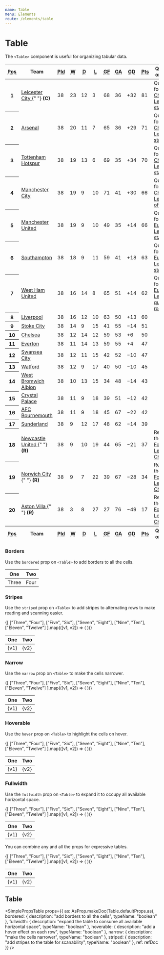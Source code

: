 ```yaml
---
name: Table
menu: Elements
route: /elements/table
---
```




# Table

The `<Table>` component is useful for organizing tabular data.

<Playground>
  <Table>
    <thead>
      <tr>
        <th>
          <abbr title="Position">Pos</abbr>
        </th>
        <th>Team</th>
        <th>
          <abbr title="Played">Pld</abbr>
        </th>
        <th>
          <abbr title="Won">W</abbr>
        </th>
        <th>
          <abbr title="Drawn">D</abbr>
        </th>
        <th>
          <abbr title="Lost">L</abbr>
        </th>
        <th>
          <abbr title="Goals for">GF</abbr>
        </th>
        <th>
          <abbr title="Goals against">GA</abbr>
        </th>
        <th>
          <abbr title="Goal difference">GD</abbr>
        </th>
        <th>
          <abbr title="Points">Pts</abbr>
        </th>
        <th>Qualification or relegation</th>
      </tr>
    </thead>
    <tfoot>
      <tr>
        <th>
          <abbr title="Position">Pos</abbr>
        </th>
        <th>Team</th>
        <th>
          <abbr title="Played">Pld</abbr>
        </th>
        <th>
          <abbr title="Won">W</abbr>
        </th>
        <th>
          <abbr title="Drawn">D</abbr>
        </th>
        <th>
          <abbr title="Lost">L</abbr>
        </th>
        <th>
          <abbr title="Goals for">GF</abbr>
        </th>
        <th>
          <abbr title="Goals against">GA</abbr>
        </th>
        <th>
          <abbr title="Goal difference">GD</abbr>
        </th>
        <th>
          <abbr title="Points">Pts</abbr>
        </th>
        <th>Qualification or relegation</th>
      </tr>
    </tfoot>
    <tbody>
      <tr>
        <th>1</th>
        <td>
          <a
            href="https://en.wikipedia.org/wiki/Leicester_City_F.C."
            title="Leicester City F.C."
          >
            Leicester City
          </a>{" "}
          <strong>(C)</strong>
        </td>
        <td>38</td>
        <td>23</td>
        <td>12</td>
        <td>3</td>
        <td>68</td>
        <td>36</td>
        <td>+32</td>
        <td>81</td>
        <td>
          Qualification for the{" "}
          <a
            href="https://en.wikipedia.org/wiki/2016%E2%80%9317_UEFA_Champions_League#Group_stage"
            title="2016–17 UEFA Champions League"
          >
            Champions League group stage
          </a>
        </td>
      </tr>
      <tr>
        <th>2</th>
        <td>
          <a
            href="https://en.wikipedia.org/wiki/Arsenal_F.C."
            title="Arsenal F.C."
          >
            Arsenal
          </a>
        </td>
        <td>38</td>
        <td>20</td>
        <td>11</td>
        <td>7</td>
        <td>65</td>
        <td>36</td>
        <td>+29</td>
        <td>71</td>
        <td>
          Qualification for the{" "}
          <a
            href="https://en.wikipedia.org/wiki/2016%E2%80%9317_UEFA_Champions_League#Group_stage"
            title="2016–17 UEFA Champions League"
          >
            Champions League group stage
          </a>
        </td>
      </tr>
      <tr>
        <th>3</th>
        <td>
          <a
            href="https://en.wikipedia.org/wiki/Tottenham_Hotspur_F.C."
            title="Tottenham Hotspur F.C."
          >
            Tottenham Hotspur
          </a>
        </td>
        <td>38</td>
        <td>19</td>
        <td>13</td>
        <td>6</td>
        <td>69</td>
        <td>35</td>
        <td>+34</td>
        <td>70</td>
        <td>
          Qualification for the{" "}
          <a
            href="https://en.wikipedia.org/wiki/2016%E2%80%9317_UEFA_Champions_League#Group_stage"
            title="2016–17 UEFA Champions League"
          >
            Champions League group stage
          </a>
        </td>
      </tr>
      <tr className="is-selected">
        <th>4</th>
        <td>
          <a
            href="https://en.wikipedia.org/wiki/Manchester_City_F.C."
            title="Manchester City F.C."
          >
            Manchester City
          </a>
        </td>
        <td>38</td>
        <td>19</td>
        <td>9</td>
        <td>10</td>
        <td>71</td>
        <td>41</td>
        <td>+30</td>
        <td>66</td>
        <td>
          Qualification for the{" "}
          <a
            href="https://en.wikipedia.org/wiki/2016%E2%80%9317_UEFA_Champions_League#Play-off_round"
            title="2016–17 UEFA Champions League"
          >
            Champions League play-off round
          </a>
        </td>
      </tr>
      <tr>
        <th>5</th>
        <td>
          <a
            href="https://en.wikipedia.org/wiki/Manchester_United_F.C."
            title="Manchester United F.C."
          >
            Manchester United
          </a>
        </td>
        <td>38</td>
        <td>19</td>
        <td>9</td>
        <td>10</td>
        <td>49</td>
        <td>35</td>
        <td>+14</td>
        <td>66</td>
        <td>
          Qualification for the{" "}
          <a
            href="https://en.wikipedia.org/wiki/2016%E2%80%9317_UEFA_Europa_League#Group_stage"
            title="2016–17 UEFA Europa League"
          >
            Europa League group stage
          </a>
        </td>
      </tr>
      <tr>
        <th>6</th>
        <td>
          <a
            href="https://en.wikipedia.org/wiki/Southampton_F.C."
            title="Southampton F.C."
          >
            Southampton
          </a>
        </td>
        <td>38</td>
        <td>18</td>
        <td>9</td>
        <td>11</td>
        <td>59</td>
        <td>41</td>
        <td>+18</td>
        <td>63</td>
        <td>
          Qualification for the{" "}
          <a
            href="https://en.wikipedia.org/wiki/2016%E2%80%9317_UEFA_Europa_League#Group_stage"
            title="2016–17 UEFA Europa League"
          >
            Europa League group stage
          </a>
        </td>
      </tr>
      <tr>
        <th>7</th>
        <td>
          <a
            href="https://en.wikipedia.org/wiki/West_Ham_United_F.C."
            title="West Ham United F.C."
          >
            West Ham United
          </a>
        </td>
        <td>38</td>
        <td>16</td>
        <td>14</td>
        <td>8</td>
        <td>65</td>
        <td>51</td>
        <td>+14</td>
        <td>62</td>
        <td>
          Qualification for the{" "}
          <a
            href="https://en.wikipedia.org/wiki/2016%E2%80%9317_UEFA_Europa_League#Third_qualifying_round"
            title="2016–17 UEFA Europa League"
          >
            Europa League third qualifying round
          </a>
        </td>
      </tr>
      <tr>
        <th>8</th>
        <td>
          <a
            href="https://en.wikipedia.org/wiki/Liverpool_F.C."
            title="Liverpool F.C."
          >
            Liverpool
          </a>
        </td>
        <td>38</td>
        <td>16</td>
        <td>12</td>
        <td>10</td>
        <td>63</td>
        <td>50</td>
        <td>+13</td>
        <td>60</td>
        <td />
      </tr>
      <tr>
        <th>9</th>
        <td>
          <a
            href="https://en.wikipedia.org/wiki/Stoke_City_F.C."
            title="Stoke City F.C."
          >
            Stoke City
          </a>
        </td>
        <td>38</td>
        <td>14</td>
        <td>9</td>
        <td>15</td>
        <td>41</td>
        <td>55</td>
        <td>−14</td>
        <td>51</td>
        <td />
      </tr>
      <tr>
        <th>10</th>
        <td>
          <a
            href="https://en.wikipedia.org/wiki/Chelsea_F.C."
            title="Chelsea F.C."
          >
            Chelsea
          </a>
        </td>
        <td>38</td>
        <td>12</td>
        <td>14</td>
        <td>12</td>
        <td>59</td>
        <td>53</td>
        <td>+6</td>
        <td>50</td>
        <td />
      </tr>
      <tr>
        <th>11</th>
        <td>
          <a
            href="https://en.wikipedia.org/wiki/Everton_F.C."
            title="Everton F.C."
          >
            Everton
          </a>
        </td>
        <td>38</td>
        <td>11</td>
        <td>14</td>
        <td>13</td>
        <td>59</td>
        <td>55</td>
        <td>+4</td>
        <td>47</td>
        <td />
      </tr>
      <tr>
        <th>12</th>
        <td>
          <a
            href="https://en.wikipedia.org/wiki/Swansea_City_A.F.C."
            title="Swansea City A.F.C."
          >
            Swansea City
          </a>
        </td>
        <td>38</td>
        <td>12</td>
        <td>11</td>
        <td>15</td>
        <td>42</td>
        <td>52</td>
        <td>−10</td>
        <td>47</td>
        <td />
      </tr>
      <tr>
        <th>13</th>
        <td>
          <a
            href="https://en.wikipedia.org/wiki/Watford_F.C."
            title="Watford F.C."
          >
            Watford
          </a>
        </td>
        <td>38</td>
        <td>12</td>
        <td>9</td>
        <td>17</td>
        <td>40</td>
        <td>50</td>
        <td>−10</td>
        <td>45</td>
        <td />
      </tr>
      <tr>
        <th>14</th>
        <td>
          <a
            href="https://en.wikipedia.org/wiki/West_Bromwich_Albion_F.C."
            title="West Bromwich Albion F.C."
          >
            West Bromwich Albion
          </a>
        </td>
        <td>38</td>
        <td>10</td>
        <td>13</td>
        <td>15</td>
        <td>34</td>
        <td>48</td>
        <td>−14</td>
        <td>43</td>
        <td />
      </tr>
      <tr>
        <th>15</th>
        <td>
          <a
            href="https://en.wikipedia.org/wiki/Crystal_Palace_F.C."
            title="Crystal Palace F.C."
          >
            Crystal Palace
          </a>
        </td>
        <td>38</td>
        <td>11</td>
        <td>9</td>
        <td>18</td>
        <td>39</td>
        <td>51</td>
        <td>−12</td>
        <td>42</td>
        <td />
      </tr>
      <tr>
        <th>16</th>
        <td>
          <a
            href="https://en.wikipedia.org/wiki/A.F.C._Bournemouth"
            title="A.F.C. Bournemouth"
          >
            AFC Bournemouth
          </a>
        </td>
        <td>38</td>
        <td>11</td>
        <td>9</td>
        <td>18</td>
        <td>45</td>
        <td>67</td>
        <td>−22</td>
        <td>42</td>
        <td />
      </tr>
      <tr>
        <th>17</th>
        <td>
          <a
            href="https://en.wikipedia.org/wiki/Sunderland_A.F.C."
            title="Sunderland A.F.C."
          >
            Sunderland
          </a>
        </td>
        <td>38</td>
        <td>9</td>
        <td>12</td>
        <td>17</td>
        <td>48</td>
        <td>62</td>
        <td>−14</td>
        <td>39</td>
        <td />
      </tr>
      <tr>
        <th>18</th>
        <td>
          <a
            href="https://en.wikipedia.org/wiki/Newcastle_United_F.C."
            title="Newcastle United F.C."
          >
            Newcastle United
          </a>{" "}
          <strong>(R)</strong>
        </td>
        <td>38</td>
        <td>9</td>
        <td>10</td>
        <td>19</td>
        <td>44</td>
        <td>65</td>
        <td>−21</td>
        <td>37</td>
        <td>
          Relegation to the{" "}
          <a
            href="https://en.wikipedia.org/wiki/2016%E2%80%9317_Football_League_Championship"
            title="2016–17 Football League Championship"
          >
            Football League Championship
          </a>
        </td>
      </tr>
      <tr>
        <th>19</th>
        <td>
          <a
            href="https://en.wikipedia.org/wiki/Norwich_City_F.C."
            title="Norwich City F.C."
          >
            Norwich City
          </a>{" "}
          <strong>(R)</strong>
        </td>
        <td>38</td>
        <td>9</td>
        <td>7</td>
        <td>22</td>
        <td>39</td>
        <td>67</td>
        <td>−28</td>
        <td>34</td>
        <td>
          Relegation to the{" "}
          <a
            href="https://en.wikipedia.org/wiki/2016%E2%80%9317_Football_League_Championship"
            title="2016–17 Football League Championship"
          >
            Football League Championship
          </a>
        </td>
      </tr>
      <tr>
        <th>20</th>
        <td>
          <a
            href="https://en.wikipedia.org/wiki/Aston_Villa_F.C."
            title="Aston Villa F.C."
          >
            Aston Villa
          </a>{" "}
          <strong>(R)</strong>
        </td>
        <td>38</td>
        <td>3</td>
        <td>8</td>
        <td>27</td>
        <td>27</td>
        <td>76</td>
        <td>−49</td>
        <td>17</td>
        <td>
          Relegation to the{" "}
          <a
            href="https://en.wikipedia.org/wiki/2016%E2%80%9317_Football_League_Championship"
            title="2016–17 Football League Championship"
          >
            Football League Championship
          </a>
        </td>
      </tr>
    </tbody>
  </Table>
</Playground>

### Borders

Use the `bordered` prop on `<Table>` to add borders to all the cells.

<Playground>
  <Table bordered>
    <thead>
      <tr>
        <th>One</th>
        <th>Two</th>
      </tr>
    </thead>
    <tbody>
      <tr>
        <td>Three</td>
        <td>Four</td>
      </tr>
    </tbody>
  </Table>
</Playground>

### Stripes

Use the `striped` prop on `<Table>` to add stripes to alternating rows to make reading and scanning easier.

<Playground>
  <Table striped>
    <thead>
      <tr>
        <th>One</th>
        <th>Two</th>
      </tr>
    </thead>
    <tbody>
      {[
        ["Three", "Four"],
        ["Five", "Six"],
        ["Seven", "Eight"],
        ["Nine", "Ten"],
        ["Eleven", "Twelve"]
      ].map(([v1, v2]) => (
        <tr>
          <td>{v1}</td>
          <td>{v2}</td>
        </tr>
      ))}
    </tbody>
  </Table>
</Playground>

### Narrow

Use the `narrow` prop on `<Table>` to make the cells narrower.

<Playground>
  <Table narrow>
    <thead>
      <tr>
        <th>One</th>
        <th>Two</th>
      </tr>
    </thead>
    <tbody>
      {[
        ["Three", "Four"],
        ["Five", "Six"],
        ["Seven", "Eight"],
        ["Nine", "Ten"],
        ["Eleven", "Twelve"]
      ].map(([v1, v2]) => (
        <tr>
          <td>{v1}</td>
          <td>{v2}</td>
        </tr>
      ))}
    </tbody>
  </Table>
</Playground>

### Hoverable

Use the `hover` prop on `<Table>` to highlight the cells on hover.

<Playground>
  <Table hoverable>
    <thead>
      <tr>
        <th>One</th>
        <th>Two</th>
      </tr>
    </thead>
    <tbody>
      {[
        ["Three", "Four"],
        ["Five", "Six"],
        ["Seven", "Eight"],
        ["Nine", "Ten"],
        ["Eleven", "Twelve"]
      ].map(([v1, v2]) => (
        <tr>
          <td>{v1}</td>
          <td>{v2}</td>
        </tr>
      ))}
    </tbody>
  </Table>
</Playground>

### Fullwidth

Use the `fullwidth` prop on `<Table>` to expand it to occupy all available horizontal space.

<Playground>
  <Table fullwidth>
    <thead>
      <tr>
        <th>One</th>
        <th>Two</th>
      </tr>
    </thead>
    <tbody>
      {[
        ["Three", "Four"],
        ["Five", "Six"],
        ["Seven", "Eight"],
        ["Nine", "Ten"],
        ["Eleven", "Twelve"]
      ].map(([v1, v2]) => (
        <tr>
          <td>{v1}</td>
          <td>{v2}</td>
        </tr>
      ))}
    </tbody>
  </Table>
</Playground>

You can combine any and all the props for expressive tables.

<Playground>
  <Table bordered fullwidth hoverable narrow striped>
    <thead>
      <tr>
        <th>One</th>
        <th>Two</th>
      </tr>
    </thead>
    <tbody>
      {[
        ["Three", "Four"],
        ["Five", "Six"],
        ["Seven", "Eight"],
        ["Nine", "Ten"],
        ["Eleven", "Twelve"]
      ].map(([v1, v2]) => (
        <tr>
          <td>{v1}</td>
          <td>{v2}</td>
        </tr>
      ))}
    </tbody>
  </Table>
</Playground>

## Table

<SimplePropsTable
  props={{
    as: AsProp.makeDoc(Table.defaultProps.as),
    bordered: {
      description: "add borders to all the cells",
      typeName: "boolean"
    },
    fullwidth: {
      description: "expand the table to consume all available horizontal space",
      typeName: "boolean"
    },
    hoverable: {
      description: "add a hover effect on each row",
      typeName: "boolean"
    },
    narrow: {
      description: "make the cells narrower",
      typeName: "boolean"
    },
    striped: {
      description: "add stripes to the table for scanability",
      typeName: "boolean"
    },
    ref: refDoc
  }}
/>

<AsProp component={Table} componentName="Table" />
